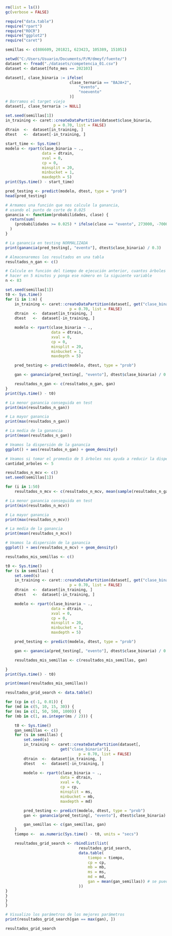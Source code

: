 ```r
rm(list = ls())
gc(verbose = FALSE)
```

```r
require("data.table")
require("rpart")
require("ROCR")
require("ggplot2")
require("caret")
```

```r
semillas <- c(886609, 201821, 623423, 105389, 151051)
```

```r
setwd("C:/Users/Usuario/Documents/P/M/dmeyf/fuente/")
dataset <- fread("./datasets/competencia_01.csv")
dataset <- dataset[foto_mes == 202103]
```

```r
dataset[, clase_binaria := ifelse(
                            clase_ternaria == "BAJA+2",
                                "evento",
                                "noevento"
                            )]
# Borramos el target viejo
dataset[, clase_ternaria := NULL]
```

```r
set.seed(semillas[1])
in_training <- caret::createDataPartition(dataset$clase_binaria,
                     p = 0.70, list = FALSE) 
dtrain  <-  dataset[in_training, ]
dtest   <-  dataset[-in_training, ]
```

```r
start_time <- Sys.time()
modelo <- rpart(clase_binaria ~ .,
                data = dtrain,
                xval = 0,
                cp = 0,
                minsplit = 20,
                minbucket = 1,
                maxdepth = 5)
print(Sys.time() - start_time)
```
```r
pred_testing <- predict(modelo, dtest, type = "prob")
head(pred_testing)
```
```r
# Armamos una función que nos calcule la ganancia, 
# usando el punto de corte de 0.025
ganancia <- function(probabilidades, clase) {
  return(sum(
    (probabilidades >= 0.025) * ifelse(clase == "evento", 273000, -7000))
  )
}

# La ganancia en testing NORMALIZADA
print(ganancia(pred_testing[, "evento"], dtest$clase_binaria) / 0.3)
```
```r
# Almacenaremos los resultados en una tabla
resultados_n_gan <- c()

# Calcule en función del tiempo de ejecución anterior, cuantos árboles puede
# hacer en 5 minutos y ponga ese número en la siguiente variable
n <- 83

set.seed(semillas[1])
t0 <- Sys.time()
for (i in 1:n) {
    in_training <- caret::createDataPartition(dataset[, get("clase_binaria")],
                            p = 0.70, list = FALSE)
    dtrain  <-  dataset[in_training, ]
    dtest   <-  dataset[-in_training, ]

    modelo <- rpart(clase_binaria ~ .,
                    data = dtrain,
                    xval = 0,
                    cp = 0,
                    minsplit = 20,
                    minbucket = 1,
                    maxdepth = 5)

    pred_testing <- predict(modelo, dtest, type = "prob")

    gan <- ganancia(pred_testing[, "evento"], dtest$clase_binaria) / 0.3

    resultados_n_gan <- c(resultados_n_gan, gan)
}
print(Sys.time() - t0)
```
```r
# La menor ganancia conseguida en test
print(min(resultados_n_gan))

# La mayor ganancia
print(max(resultados_n_gan))

# La media de la ganancia
print(mean(resultados_n_gan))

# Veamos la dispersión de la ganancia
ggplot() + aes(resultados_n_gan) + geom_density()
```
```r
# Veamos si tomar el promedio de 5 árboles nos ayuda a reducir la dispersión
cantidad_arboles <- 5

resultados_n_mcv <- c()
set.seed(semillas[1])

for (i in 1:50) 
    resultados_n_mcv <- c(resultados_n_mcv, mean(sample(resultados_n_gan, cantidad_arboles)))

# La menor ganancia conseguida en test
print(min(resultados_n_mcv))

# La mayor ganancia
print(max(resultados_n_mcv))

# La media de la ganancia
print(mean(resultados_n_mcv))

# Veamos la dispersión de la ganancia
ggplot() + aes(resultados_n_mcv) + geom_density()

```
```r
resultados_mis_semillas <- c()

t0 <- Sys.time()
for (s in semillas) {
    set.seed(s)
    in_training <- caret::createDataPartition(dataset[, get("clase_binaria")],
                            p = 0.70, list = FALSE)
    dtrain  <-  dataset[in_training, ]
    dtest   <-  dataset[-in_training, ]

    modelo <- rpart(clase_binaria ~ .,
                    data = dtrain,
                    xval = 0,
                    cp = 0,
                    minsplit = 20,
                    minbucket = 1,
                    maxdepth = 5)

    pred_testing <- predict(modelo, dtest, type = "prob")

    gan <- ganancia(pred_testing[, "evento"], dtest$clase_binaria) / 0.3

    resultados_mis_semillas <- c(resultados_mis_semillas, gan)

}
print(Sys.time() - t0)
```

```r
print(mean(resultados_mis_semillas))
```
```r
resultados_grid_search <- data.table()

for (cp in c(-1, 0.01)) { 
for (md in c(5, 10, 15, 30)) {
for (ms in c(1, 50, 500, 1000)) {
for (mb in c(1, as.integer(ms / 2))) {

    t0 <- Sys.time()
    gan_semillas <- c()
    for (s in semillas) {
        set.seed(s)
        in_training <- caret::createDataPartition(dataset[,
                        get("clase_binaria")],
                                p = 0.70, list = FALSE)
        dtrain  <-  dataset[in_training, ]
        dtest   <-  dataset[-in_training, ]

        modelo <- rpart(clase_binaria ~ .,
                        data = dtrain,
                        xval = 0,
                        cp = cp,
                        minsplit = ms,
                        minbucket = mb,
                        maxdepth = md)

        pred_testing <- predict(modelo, dtest, type = "prob")
        gan <- ganancia(pred_testing[, "evento"], dtest$clase_binaria) / 0.3

        gan_semillas <- c(gan_semillas, gan)
    }
    tiempo <-  as.numeric(Sys.time() - t0, units = "secs")

    resultados_grid_search <- rbindlist(list(
                                resultados_grid_search,
                                data.table(
                                    tiempo = tiempo,
                                    cp = cp,
                                    mb = mb,
                                    ms = ms,
                                    md = md,
                                    gan = mean(gan_semillas)) # se puede agregar el sd?
                                ))
}
}
}
}
```

```r
# Visualizo los parámetros de los mejores parámetros
print(resultados_grid_search[gan == max(gan), ])
```

```r
resultados_grid_search
```

